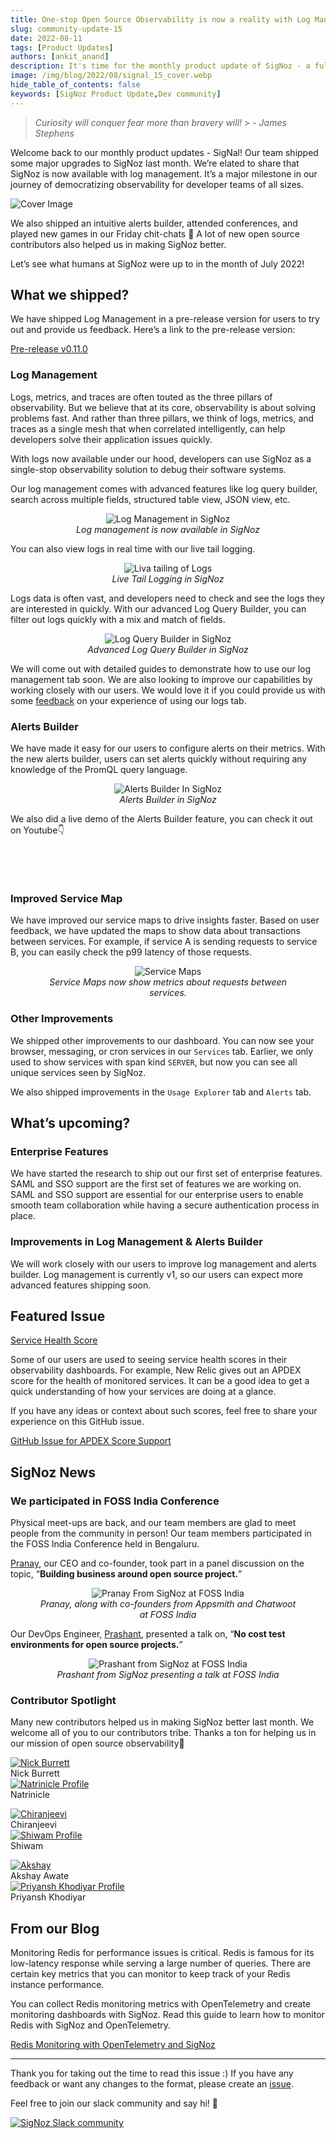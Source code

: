 ```yaml
---
title: One-stop Open Source Observability is now a reality with Log Management in SigNoz - SigNal 15
slug: community-update-15
date: 2022-08-11
tags: [Product Updates]
authors: [ankit_anand]
description: It's time for the monthly product update of SigNoz - a full-stack open-source APM tool. Find out what we've been upto at SigNoz during July, 2022.
image: /img/blog/2022/08/signal_15_cover.webp
hide_table_of_contents: false
keywords: [SigNoz Product Update,Dev community]
---
```




<head>
  <link rel="canonical" href="https://signoz.io/blog/community-update-15/"/>
</head>

> _Curiosity will conquer fear more than bravery will!_ > _- James Stephens_

Welcome back to our monthly product updates - SigNal! Our team shipped some major upgrades to SigNoz last month. We’re elated to share that SigNoz is now available with log management. It’s a major milestone in our journey of democratizing observability for developer teams of all sizes.



![Cover Image](/img/blog/2022/08/signal_15_cover.webp)

We also shipped an intuitive alerts builder, attended conferences, and played new games in our Friday chit-chats 🥳 A lot of new open source contributors also helped us in making SigNoz better.

Let’s see what humans at SigNoz were up to in the month of July 2022!

## What we shipped?

We have shipped Log Management in a pre-release version for users to try out and provide us feedback. Here’s a link to the pre-release version:

[Pre-release v0.11.0](https://github.com/SigNoz/signoz/releases/tag/v0.11.0-rc.1)

### Log Management

Logs, metrics, and traces are often touted as the three pillars of observability. But we believe that at its core, observability is about solving problems fast. And rather than three pillars, we think of logs, metrics, and traces as a single mesh that when correlated intelligently, can help developers solve their application issues quickly.

With logs now available under our hood, developers can use SigNoz as a single-stop observability solution to debug their software systems.

Our log management comes with advanced features like log query builder, search across multiple fields, structured table view, JSON view, etc.

<figure data-zoomable align='center'>
    <img src="/img/blog/2022/08/signoz_log_management.webp" alt="Log Management in SigNoz"/>
    <figcaption><i>Log management is now available in SigNoz</i></figcaption>
</figure>



You can also view logs in real time with our live tail logging.

<figure data-zoomable align='center'>
    <img src="/img/blog/2022/08/live_logs.webp" alt="Liva tailing of Logs"/>
    <figcaption><i>Live Tail Logging in SigNoz</i></figcaption>
</figure>



Logs data is often vast, and developers need to check and see the logs they are interested in quickly. With our advanced Log Query Builder, you can filter out logs quickly with a mix and match of fields.

<figure data-zoomable align='center'>
    <img src="/img/blog/2022/08/log_query_builder.webp" alt="Log Query Builder in SigNoz"/>
    <figcaption><i>Advanced Log Query Builder in SigNoz</i></figcaption>
</figure>



We will come out with detailed guides to demonstrate how to use our log management tab soon. We are also looking to improve our capabilities by working closely with our users. We would love it if you could provide us with some [feedback](https://github.com/SigNoz/signoz/discussions/1513) on your experience of using our logs tab.

### Alerts Builder

We have made it easy for our users to configure alerts on their metrics. With the new alerts builder, users can set alerts quickly without requiring any knowledge of the PromQL query language.

<figure data-zoomable align='center'>
    <img src="/img/blog/2022/08/alerts_builder.webp" alt="Alerts Builder In SigNoz"/>
    <figcaption><i>Alerts Builder in SigNoz</i></figcaption>
</figure>



We also did a live demo of the Alerts Builder feature, you can check it out on Youtube👇

<p>&nbsp;</p>

<YouTube id="oQFMfEc9JNI" mute={false} />

<p>&nbsp;</p>

### Improved Service Map

We have improved our service maps to drive insights faster. Based on user feedback, we have updated the maps to show data about transactions between services. For example, if service A is sending requests to service B, you can easily check the p99 latency of those requests.

<figure data-zoomable align='center'>
    <img src="/img/blog/2022/08/service_maps.webp" alt="Service Maps"/>
    <figcaption><i>Service Maps now show metrics about requests between services.</i></figcaption>
</figure>



### Other Improvements

We shipped other improvements to our dashboard. You can now see your browser, messaging, or cron services in our `Services` tab. Earlier, we only used to show services with span kind `SERVER`, but now you can see all unique services seen by SigNoz.

We also shipped improvements in the `Usage Explorer` tab and `Alerts` tab.

## What’s upcoming?

### Enterprise Features

We have started the research to ship out our first set of enterprise features. SAML and SSO support are the first set of features we are working on. SAML and SSO support are essential for our enterprise users to enable smooth team collaboration while having a secure authentication process in place.

### Improvements in Log Management & Alerts Builder

We will work closely with our users to improve log management and alerts builder. Log management is currently v1, so our users can expect more advanced features shipping soon.

## Featured Issue

[Service Health Score](https://github.com/SigNoz/signoz/issues/1477)

Some of our users are used to seeing service health scores in their observability dashboards. For example, New Relic gives out an APDEX score for the health of monitored services. It can be a good idea to get a quick understanding of how your services are doing at a glance.

If you have any ideas or context about such scores, feel free to share your experience on this GitHub issue.

[GitHub Issue for APDEX Score Support](https://github.com/SigNoz/signoz/issues/1477)

## SigNoz News

### We participated in FOSS India Conference

Physical meet-ups are back, and our team members are glad to meet people from the community in person! Our team members participated in the FOSS India Conference held in Bengaluru.

[Pranay](https://www.linkedin.com/in/pranay01/), our CEO and co-founder, took part in a panel discussion on the topic, “**Building business around open source project.**”

<figure data-zoomable align='center'>
    <img src="/img/blog/2022/08/pranay_foss_conf.webp" alt="Pranay From SigNoz at FOSS India"/>
    <figcaption><i>Pranay, along with co-founders from Appsmith and Chatwoot at FOSS India</i></figcaption>
</figure>



Our DevOps Engineer, [Prashant](https://www.linkedin.com/in/prashantshahi/), presented a talk on, “**No cost test environments for open source projects.**”

<figure data-zoomable align='center'>
    <img src="/img/blog/2022/08/prashant_foss_india.webp" alt="Prashant from SigNoz at FOSS India"/>
    <figcaption><i>Prashant from SigNoz presenting a talk at FOSS India</i></figcaption>
</figure>



### Contributor Spotlight

Many new contributors helped us in making SigNoz better last month. We welcome all of you to our contributors tribe. Thanks a ton for helping us in our mission of open source observability🤗

<div class="row">
    <div class="col col--6">
      <div class="avatar">
      <a
         class="avatar__photo-link avatar__photo avatar__photo--lg"
         href="https://github.com/nickb937"
      >
         <img
            alt="Nick Burrett"
            src="https://avatars.githubusercontent.com/u/1443207?v=4"
         />
      </a>
      <div class="avatar__intro">
         <div class="avatar__name">Nick Burrett</div>
         <small class="avatar__subtitle">
         </small>
      </div>
      </div>
   </div>
    <div class="col col--6">
      <div class="avatar">
      <a
         class="avatar__photo-link avatar__photo avatar__photo--lg"
         href="https://github.com/Natrinicle"
      >
         <img
            alt="Natrinicle Profile"
            src="https://avatars.githubusercontent.com/u/6841452?v=4"
         />
      </a>
      <div class="avatar__intro">
         <div class="avatar__name">Natrinicle</div>
         <small class="avatar__subtitle">
         </small>
      </div>
      </div>
   </div>
</div>

<p></p>

<div class="row">
    <div class="col col--6">
      <div class="avatar">
      <a
         class="avatar__photo-link avatar__photo avatar__photo--lg"
         href="https://github.com/medicharlachiranjeevi"
      >
         <img
            alt="Chiranjeevi"
            src="https://avatars.githubusercontent.com/u/17638736?v=4"
         />
      </a>
      <div class="avatar__intro">
         <div class="avatar__name">Chiranjeevi</div>
         <small class="avatar__subtitle">
         </small>
      </div>
      </div>
   </div>
    <div class="col col--6">
      <div class="avatar">
      <a
         class="avatar__photo-link avatar__photo avatar__photo--lg"
         href="https://github.com/jshiwam"
      >
         <img
            alt="Shiwam Profile"
            src="https://avatars.githubusercontent.com/u/41477104?v=4"
         />
      </a>
      <div class="avatar__intro">
         <div class="avatar__name">Shiwam</div>
         <small class="avatar__subtitle">
         </small>
      </div>
      </div>
   </div>
</div>

<p></p>

<div class="row">
    <div class="col col--6">
      <div class="avatar">
      <a
         class="avatar__photo-link avatar__photo avatar__photo--lg"
         href="https://github.com/AkshayAwate"
      >
         <img
            alt="Akshay"
            src="https://avatars.githubusercontent.com/u/32165684?v=4"
         />
      </a>
      <div class="avatar__intro">
         <div class="avatar__name">Akshay Awate</div>
         <small class="avatar__subtitle">
         </small>
      </div>
      </div>
   </div>
    <div class="col col--6">
      <div class="avatar">
      <a
         class="avatar__photo-link avatar__photo avatar__photo--lg"
         href="https://github.com/zriyansh"
      >
         <img
            alt="Priyansh Khodiyar Profile"
            src="https://avatars.githubusercontent.com/u/52788043?v=4"
         />
      </a>
      <div class="avatar__intro">
         <div class="avatar__name">Priyansh Khodiyar</div>
         <small class="avatar__subtitle">
         </small>
      </div>
      </div>
   </div>
</div>

<p></p>

## From our Blog

Monitoring Redis for performance issues is critical. Redis is famous for its low-latency response while serving a large number of queries. There are certain key metrics that you can monitor to keep track of your Redis instance performance.

You can collect Redis monitoring metrics with OpenTelemetry and create monitoring dashboards with SigNoz. Read this guide to learn how to monitor Redis with SigNoz and OpenTelemetry.

[Redis Monitoring with OpenTelemetry and SigNoz](https://signoz.io/blog/redis-opentelemetry/)

---

Thank you for taking out the time to read this issue :) If you have any feedback or want any changes to the format, please create an [issue](https://github.com/SigNoz/signoz/issues).

Feel free to join our slack community and say hi! 👋

[![SigNoz Slack community](/img/blog/common/join_slack_cta.webp)](https://signoz.io/slack)
